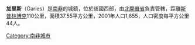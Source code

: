 '''加里斯'''（Garies）是[[南非|南非]]的城鎮，位於該國西部，由[[北開普省|北開普省]]負責管轄，距離[[斯普林博克|斯普林博克]]110公里，面積37.55平方公里，2001年人口1,655，人口密度每平方公里44人。

{{coord|display=title}}
{{normdaten}}
{{DEFAULTSORT:Garies}}
{{SouthAfrica-geo-stub}}
[[Category:南非城市|Category:南非城市]]